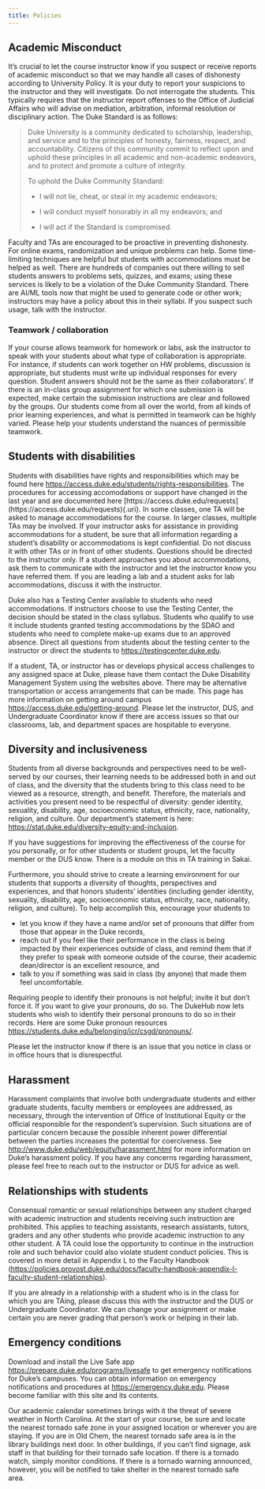```yaml
---
title: Policies
---
```


## Academic Misconduct

It's crucial to let the course instructor know if you suspect or receive reports of academic misconduct so that we may handle all cases of dishonesty according to University Policy.
It is your duty to report your suspicions to the instructor and they will investigate.
Do not interrogate the students.
This typically requires that the instructor report offenses to the Office of Judicial Affairs who will advise on mediation, arbitration, informal resolution or disciplinary action.
The Duke Standard is as follows:

> Duke University is a community dedicated to scholarship, leadership, and service and to the principles of honesty, fairness, respect, and accountability.
> Citizens of this community commit to reflect upon and uphold these principles in all academic and non-academic endeavors, and to protect and promote a culture of integrity.
>
> To uphold the Duke Community Standard:
>
> -   I will not lie, cheat, or steal in my academic endeavors;
>
> -   I will conduct myself honorably in all my endeavors; and
>
> -   I will act if the Standard is compromised.

Faculty and TAs are encouraged to be proactive in preventing dishonesty.
For online exams, randomization and unique problems can help.
Some time-limiting techniques are helpful but students with accommodations must be helped as well.
There are hundreds of companies out there willing to sell students answers to problems sets, quizzes, and exams; using these services is likely to be a violation of the Duke Community Standard.
There are AI/ML tools now that might be used to generate code or other work; instructors may have a policy about this in their syllabi.
If you suspect such usage, talk with the instructor.

### Teamwork / collaboration

If your course allows teamwork for homework or labs, ask the instructor to speak with your students about what type of collaboration is appropriate.
For instance, if students can work together on HW problems, discussion is appropriate, but students must write up individual responses for every question.
Student answers should not be the same as their collaborators'.
If there is an in-class group assignment for which one submission is expected, make certain the submission instructions are clear and followed by the groups.
Our students come from all over the world, from all kinds of prior learning experiences, and what is permitted in teamwork can be highly varied.
Please help your students understand the nuances of permissible teamwork.

## Students with disabilities

Students with disabilities have rights and responsibilities which may be found here <https://access.duke.edu/students/rights-responsibilities>.
The procedures for accessing accomodations or support have changed in the last year and are documented here \[https://access.duke.edu/requests\](https://access.duke.edu/requests){.uri}.
In some classes, one TA will be asked to manage accommodations for the course.
In larger classes, multiple TAs may be involved.
If your instructor asks for assistance in providing accommodations for a student, be sure that all information regarding a student's disability or accommodations is kept confidential.
Do not discuss it with other TAs or in front of other students.
Questions should be directed to the instructor only.
If a student approaches you about accommodations, ask them to communicate with the instructor and let the instructor know you have referred them.
If you are leading a lab and a student asks for lab accommodations, discuss it with the instructor.

Duke also has a Testing Center available to students who need accommodations.
If instructors choose to use the Testing Center, the decision should be stated in the class syllabus.
Students who qualify to use it include students granted testing accommodations by the SDAO and students who need to complete make-up exams due to an approved absence.
Direct all questions from students about the testing center to the instructor or direct the students to [https://testingcenter.duke.edu](https://testingcenter.duke.edu/).

If a student, TA, or instructor has or develops physical access challenges to any assigned space at Duke, please have them contact the Duke Disability Management System using the websites above.
There may be alternative transportation or access arrangements that can be made.
This page has more information on getting around campus <https://access.duke.edu/getting-around>.
Please let the instructor, DUS, and Undergraduate Coordinator know if there are access issues so that our classrooms, lab, and department spaces are hospitable to everyone.

## Diversity and inclusiveness

Students from all diverse backgrounds and perspectives need to be well-served by our courses, their learning needs to be addressed both in and out of class, and the diversity that the students bring to this class need to be viewed as a resource, strength, and benefit.
Therefore, the materials and activities you present need to be respectful of diversity: gender identity, sexuality, disability, age, socioeconomic status, ethnicity, race, nationality, religion, and culture.
Our department's statement is here: <https://stat.duke.edu/diversity-equity-and-inclusion>.

If you have suggestions for improving the effectiveness of the course for you personally, or for other students or student groups, let the faculty member or the DUS know.
There is a module on this in TA training in Sakai.

Furthermore, you should strive to create a learning environment for our students that supports a diversity of thoughts, perspectives and experiences, and that honors students' identities (including gender identity, sexuality, disability, age, socioeconomic status, ethnicity, race, nationality, religion, and culture).
To help accomplish this, encourage your students to

-   let you know if they have a name and/or set of pronouns that differ from those that appear in the Duke records,
-   reach out if you feel like their performance in the class is being impacted by their experiences outside of class, and remind them that if they prefer to speak with someone outside of the course, their academic dean/director is an excellent resource, and
-   talk to you if something was said in class (by anyone) that made them feel uncomfortable.

Requiring people to identify their pronouns is not helpful; invite it but don't force it.
If you want to give your pronouns, do so.
The DukeHub now lets students who wish to identify their personal pronouns to do so in their records.
Here are some Duke pronoun resources <https://students.duke.edu/belonging/icr/csgd/pronouns/>.

Please let the instructor know if there is an issue that you notice in class or in office hours that is disrespectful.

## Harassment

Harassment complaints that involve both undergraduate students and either graduate students, faculty members or employees are addressed, as necessary, through the intervention of Office of Institutional Equity or the official responsible for the respondent's supervision.
Such situations are of particular concern because the possible inherent power differential between the parties increases the potential for coerciveness.
See <http://www.duke.edu/web/equity/harassment.html> for more information on Duke's harassment policy.
If you have any concerns regarding harassment, please feel free to reach out to the instructor or DUS for advice as well.

## Relationships with students

Consensual romantic or sexual relationships between any student charged with academic instruction and students receiving such instruction are prohibited.
This applies to teaching assistants, research assistants, tutors, graders and any other students who provide academic instruction to any other student.
A TA could lose the opportunity to continue in the instruction role and such behavior could also violate student conduct policies.
This is covered in more detail in Appendix L to the Faculty Handbook (<https://policies.provost.duke.edu/docs/faculty-handbook-appendix-l-faculty-student-relationships>).

If you are already in a relationship with a student who is in the class for which you are TAing, please discuss this with the instructor and the DUS or Undergraduate Coordinator.
We can change your assignment or make certain you are never grading that person's work or helping in their lab.

## Emergency conditions

Download and install the Live Safe app <https://prepare.duke.edu/programs/livesafe> to get emergency notifications for Duke's campuses.
You can obtain information on emergency notifications and procedures at <https://emergency.duke.edu>.
Please become familiar with this site and its contents.

Our academic calendar sometimes brings with it the threat of severe weather in North Carolina.
At the start of your course, be sure and locate the nearest tornado safe zone in your assigned location or wherever you are staying.
If you are in Old Chem, the nearest tornado safe area is in the library buildings next door.
In other buildings, if you can't find signage, ask staff in that building for their tornado safe location.
If there is a tornado watch, simply monitor conditions.
If there is a tornado warning announced, however, you will be notified to take shelter in the nearest tornado safe area.
